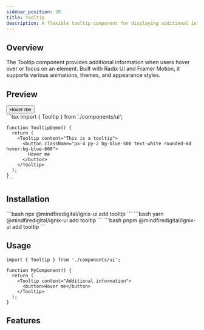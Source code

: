 ```yaml
---
sidebar_position: 20
title: Tooltip
description: A flexible tooltip component for displaying additional information on hover.
---
```



## Overview

The Tooltip component provides additional information when users hover over or focus on an element. Built with Radix UI and Framer Motion, it supports various animations, themes, and appearance styles.

## Preview

<Tabs defaultValue="preview">
  <TabItem value="preview" label="Preview" default>
    <div className="w-full p-8 rounded-lg border flex items-center justify-center">
      <Tooltip content="This is a tooltip">
        <button className="px-4 py-2 bg-blue-500 text-white rounded-md hover:bg-blue-600">
          Hover me
        </button>
      </Tooltip>
    </div>
  </TabItem>
  <TabItem value="code" label="Code">
    ```tsx
    import { Tooltip } from './components/ui';

    function TooltipDemo() {
      return (
        <Tooltip content="This is a tooltip">
          <button className="px-4 py-2 bg-blue-500 text-white rounded-md hover:bg-blue-600">
            Hover me
          </button>
        </Tooltip>
      );
    }
    ```
  </TabItem>
</Tabs>

## Installation

<Tabs>
  <TabItem value="npm" label="npm" default>
    ```bash
    npx @mindfiredigital/ignix-ui add tooltip
    ```
  </TabItem>
  <TabItem value="yarn" label="yarn">
    ```bash
    yarn @mindfiredigital/ignix-ui add tooltip
    ```
  </TabItem>
  <TabItem value="pnpm" label="pnpm">
    ```bash
    pnpm @mindfiredigital/ignix-ui add tooltip
    ```
  </TabItem>
</Tabs>

## Usage

```tsx
import { Tooltip } from './components/ui';

function MyComponent() {
  return (
    <Tooltip content="Additional information">
      <button>Hover me</button>
    </Tooltip>
  );
}
```


## Features

<TooltipDemo />
